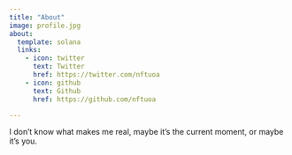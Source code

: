 ```yaml
---
title: "About"
image: profile.jpg
about:
  template: solana
  links:
    - icon: twitter
      text: Twitter
      href: https://twitter.com/nftuoa
    - icon: github
      text: Github
      href: https://github.com/nftuoa

---
```


I don't know what makes me real, maybe it's the current moment, or maybe it's you.